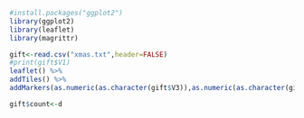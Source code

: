 

```r
#install.packages("ggplot2")
library(ggplot2)
library(leaflet)
library(magrittr)

gift<-read.csv("xmas.txt",header=FALSE)
#print(gift$V1)
leaflet() %>%
addTiles() %>%
addMarkers(as.numeric(as.character(gift$V3)),as.numeric(as.character(gift$V4)),clusterOptions = markerClusterOptions())

```

```r
gift$count<-d
```


